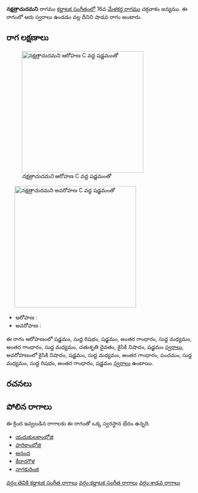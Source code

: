 {{Infobox ragam
	| name          	=  నక్షత్రాచుదమని
	| synonym	    	= 
	| mela          	= 
	| chakra        	= 
	| janaka        	= 
	| type          	= శాడవ
	| arohanam      	= {{svaraC|S|R1|S|G3|M1|G3|M1|D2|N2|S'}} 
	| avarohanam    	= {{svaraC|N2|S|M1|G3|P|M1|R1|G3|S}}
	| jeeva         	=
	| chhaya        	=
	| nyasa         	=
	| vishesha      	= 
	| equivalent  		= 
}}
{{కర్ణాటక సంగీత రాగాలు}}
''' నక్షత్రాచుదమని''' రాగము [[కర్ణాటక సంగీతం]]లో 16వ [[మేళకర్త రాగము]] చక్రవాకం జన్యము.  ఈ రాగంలో ఆరు స్వరాలు ఉండడం వల్ల దీనిని షాడవ రాగం అంటారు.


==రాగ లక్షణాలు==
[[Image:naksatracudamani_ar_kb2wiki.png|thumb|right|316px|'' నక్షత్రాచుదమని'' ఆరోహణ C వద్ద షడ్జమంతో]]
	[[Image:naksatracudamani_av_kb2wiki.png|thumb|right|316px|'' నక్షత్రాచుదమని'' అవరోహణ C వద్ద షడ్జమంతో]]

* ఆరోహణ : {{svaraC|S|R1|S|G3|M1|G3|M1|D2|N2|S'}} 
* అవరోహణ : {{svaraC|N2|S|M1|G3|P|M1|R1|G3|S}}

ఈ రాగం ఆరోహణంలో షడ్జమం, సుద్ద  రిషభం, షడ్జమం, అంతర గాంధారం, సుద్ద మధ్యమం, అంతర గాంధారం, సుద్ద మధ్యమం, చతుశృతి దైవతం, కైసికి నిషాదం, షడ్జమం [[స్వరాలు]], అవరోహణంలో కైసికి నిషాదం, షడ్జమం, సుద్ద మధ్యమం, అంతర గాంధారం, పంచమం, సుద్ద మధ్యమం, సుద్ద  రిషభం, అంతర గాంధారం, షడ్జమం [[స్వరాలు]] ఉంటాయి.

==రచనలు==



==పోలిన రాగాలు==
ఈ క్రింద ఇవ్వబడిన రాగాలకు ఈ రాగంతో ఒక్క స్వరస్థాన భేదం ఉన్నది.
* [[యదుకులకాంభోజి]]
* [[హరికాంభోజి]]
* [[ఆనంద]]
* [[కేదారగౌళ]]
* [[నాగకురింజి]]



[[వర్గం:తెవికి కర్ణాటక సంగీత రాగాలు]]
[[వర్గం:కర్ణాటక సంగీత రాగాలు]]
[[వర్గం:శాడవ రాగాలు]]